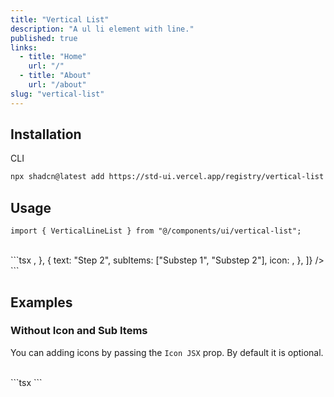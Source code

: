 ```yaml
---
title: "Vertical List"
description: "A ul li element with line."
published: true
links:
  - title: "Home"
    url: "/"
  - title: "About"
    url: "/about"
slug: "vertical-list"
---
```


## Installation

<ComponentPreview name="vertical-list" />

<Tabs defaultValue="cli">

<TabsList>
  <TabsTrigger value="cli">CLI</TabsTrigger>
</TabsList>

<TabsContent value="cli">

```bash
npx shadcn@latest add https://std-ui.vercel.app/registry/vertical-list
```

</TabsContent>

</Tabs>

## Usage

```tsx
import { VerticalLineList } from "@/components/ui/vertical-list";
```

<br />
```tsx
<VerticalLineList
  items={[
    {
      text: "Step 1",
      subItems: ["Substep 1"],
      icon: <User size={12} />,
    },
    {
      text: "Step 2",
      subItems: ["Substep 1", "Substep 2"],
      icon: <CheckIcon size={12} />,
    },
  ]}
/>
```

## Examples

### Without Icon and Sub Items

You can adding icons by passing the `Icon JSX` prop. By default it is optional.

<br />
```tsx
<VerticalLineList
  items={[
    {
      text: "Step 1",
      subItems: ["Substep 1"],
    },
    {
      text: "Step 2",
      subItems: ["Substep 1", "Substep 2"],
    },
  ]}
/>
```
